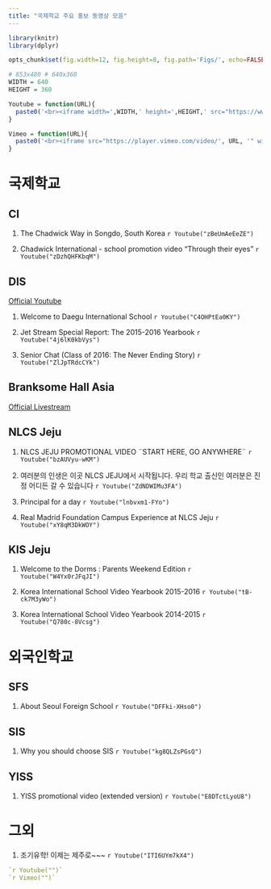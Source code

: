 ```yaml
---
title: "국제학교 주요 홍보 동영상 모음"
---
```


```r
library(knitr)
library(dplyr)

opts_chunk$set(fig.width=12, fig.height=8, fig.path='Figs/', echo=FALSE, warning=FALSE, message=FALSE)

```

```r
# 853x480 # 640x360
WIDTH = 640
HEIGHT = 360

Youtube = function(URL){
  paste0('<br><iframe width=',WIDTH,' height=',HEIGHT,' src="https://www.youtube.com/embed/', URL, '" frameborder="0" allowfullscreen></iframe>')
} 

Vimeo = function(URL){
  paste0('<br><iframe src="https://player.vimeo.com/video/', URL, '" width=',WIDTH,' height=',HEIGHT,' frameborder="0" webkitallowfullscreen mozallowfullscreen allowfullscreen></iframe>')
}
```

# 국제학교 

## CI
1. The Chadwick Way in Songdo, South Korea
`r Youtube("zBeUmAeEeZE")`

1. Chadwick International - school promotion video "Through their eyes" 
`r Youtube("zDzhQHFKbqM")`

## DIS
[Official Youtube](https://www.youtube.com/channel/UCKTaTJz_KW_AWJeER5wK0mA/featured)

1. Welcome to Daegu International School
`r Youtube("C4OHPtEa0KY")`

1. Jet Stream Special Report: The 2015-2016 Yearbook
`r Youtube("4j6lK0kbVys")`

1. Senior Chat (Class of 2016: The Never Ending Story)
`r Youtube("ZlJpTRdcCYk")`

## Branksome Hall Asia
[Official Livestream](http://livestream.com/branksomehallasia)

## NLCS Jeju
1. NLCS JEJU PROMOTIONAL VIDEO ¨START HERE, GO ANYWHERE¨ 
`r Youtube("bzAUVyu-wKM")`

1. 여러분의 인생은 이곳 NLCS JEJU에서 시작됩니다. 우리 학교 출신인 여러분은 진정 어디든 갈 수 있습니다 
`r Youtube("ZdNDWIMu3FA")`

1. Principal for a day
`r Youtube("lnbvxm1-FYo")`

1. Real Madrid Foundation Campus Experience at NLCS Jeju
`r Youtube("xY8qM3DkWOY")`


## KIS Jeju
1. Welcome to the Dorms : Parents Weekend Edition
`r Youtube("W4Yx0rJFqJI")`

1. Korea International School Video Yearbook 2015-2016 
`r Youtube("tB-ck7M3yWo")`

1. Korea International School Video Yearbook 2014-2015
`r Youtube("Q780c-8Vcsg")`

# 외국인학교

## SFS
1. About Seoul Foreign School
`r Youtube("DFFki-XHso0")`

## SIS
1. Why you should choose SIS
`r Youtube("kg8QLZsPGsQ")`

## YISS
1. YISS promotional video (extended version) 
`r Youtube("E8DTctLyoU8")`

# 그외
1. 조기유학! 이제는 제주로~~~
`r Youtube("ITI6UYm7kX4")`


```r
`r Youtube("")`
`r Vimeo("")`
```
